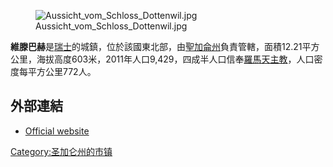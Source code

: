 [[Image:Aussicht_vom_Schloss_Dottenwil.jpg|right]]

'''維滕巴赫'''是[[瑞士|瑞士]]的城鎮，位於該國東北部，由[[聖加侖州|聖加侖州]]負責管轄，面積12.21平方公里，海拔高度603米，2011年人口9,429，四成半人口信奉[[羅馬天主教|羅馬天主教]]，人口密度每平方公里772人。

==外部連結==
* [http://www.wittenbach.ch Official website] {{de icon}}

{{Switzerland-geo-stub}}
[[Category:圣加仑州的市镇|Category:圣加仑州的市镇]]